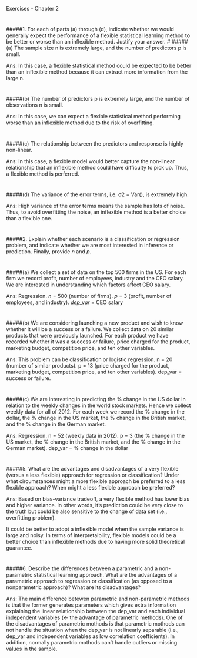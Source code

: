 
Exercises - Chapter 2

#
#####1. For each of parts (a) through (d), indicate whether we would generally expect the performance of a flexible statistical learning method to be better or worse than an inflexible method. Justify your answer.
#
#####(a) The sample size n is extremely large, and the number of predictors p is small.

Ans: In this case, a flexible statistical method could be expected to be better than an inflexible method because it can extract more information from the large n.


#
#####(b) The number of predictors p is extremely large, and the number of observations n is small.

Ans: In this case, we can expect a flexible statistical method performing worse than an inflexible method due to the risk of overfitting.


#
#####(c) The relationship between the predictors and response is highly non-linear.

Ans: In this case, a flexible model would better capture the non-linear relationship that an inflexible method could have difficulty to pick up. Thus, a flexible method is perferred.


#
#####(d) The variance of the error terms, i.e. σ2 = Var(), is extremely high.

Ans: High variance of the error terms means the sample has lots of noise. Thus, to avoid overfitting the noise, an inflexible method is a better choice than a flexible one.


#
#####2. Explain whether each scenario is a classification or regression problem, and indicate whether we are most interested in inference or prediction. Finally, provide *n* and *p*.

#
#####(a) We collect a set of data on the top 500 firms in the US. For each firm we record profit, number of employees, industry and the CEO salary. We are interested in understanding which factors affect CEO salary.

Ans: Regression. *n* = 500 (number of firms). *p* = 3 (profit, number of employees, and industry). *dep_var* = CEO salary


#
#####(b) We are considering launching a new product and wish to know whether it will be a success or a failure. We collect data on 20 similar products that were previously launched. For each product we have recorded whether it was a success or failure, price charged for the product, marketing budget, competition price, and ten other variables.

Ans: This problem can be classification or logistic regression. n = 20 (number of similar products). p = 13 (price charged for the product, marketing budget, competition price, and ten other variables). dep_var = success or failure.



#
#####(c) We are interesting in predicting the % change in the US dollar in relation to the weekly changes in the world stock markets. Hence we collect weekly data for all of 2012. For each week we record the % change in the dollar, the % change in the US market, the % change in the British market, and the % change in the German market.

Ans: Regression. n = 52 (weekly data in 2012). p = 3 (the % change in the US market, the % change in the British market, and the % change in the German market). dep_var = % change in the dollar



#
#####5. What are the advantages and disadvantages of a very flexible (versus a less flexible) approach for regression or classification? Under what circumstances might a more flexible approach be preferred to a less flexible approach? When might a less flexible approach be preferred?

Ans: Based on bias-variance tradeoff, a very flexible method has lower bias and higher variance. In other words, it's prediction could be very close to the truth but could be also sensitive to the change of data set (i.e., overfitting problem). 

It could be better to adopt a inflexible model when the sample variance is large and noisy. In terms of interpretaibility, flexible models could be a better choice than inflexible methods due to having more solid theoretical guarantee. 



#
#####6.  Describe the differences between a parametric and a non-parametric statistical learning approach. What are the advantages of a parametric approach to regression or classification (as opposed to a nonparametric approach)? What are its disadvantages?

Ans: The main difference betewen parametric and non-parametric methods is that the former generates parameters which gives extra information explaining the linear relationship between the dep_var and each individual independent variables (<- the advantage of parametric methods). One of the disadvantages of parametric mothods is that parametric mothods can not handle the situation when the dep_var is not linearly separable (i.e., dep_var and independent variables as low correlation coefficients). In addition, normally parametric mothods can't handle outliers or missing values in the sample. 


